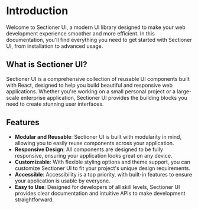 # Introduction

Welcome to Sectioner UI, a modern UI library designed to make your web development experience smoother and more efficient. In this documentation, you'll find everything you need to get started with Sectioner UI, from installation to advanced usage.

## What is Sectioner UI?

Sectioner UI is a comprehensive collection of reusable UI components built with React, designed to help you build beautiful and responsive web applications. Whether you're working on a small personal project or a large-scale enterprise application, Sectioner UI provides the building blocks you need to create stunning user interfaces.

## Features

- **Modular and Reusable**: Sectioner UI is built with modularity in mind, allowing you to easily reuse components across your application.
- **Responsive Design**: All components are designed to be fully responsive, ensuring your application looks great on any device.
- **Customizable**: With flexible styling options and theme support, you can customize Sectioner UI to fit your project's unique design requirements.
- **Accessible**: Accessibility is a top priority, with built-in features to ensure your application is usable by everyone.
- **Easy to Use**: Designed for developers of all skill levels, Sectioner UI provides clear documentation and intuitive APIs to make development straightforward.
